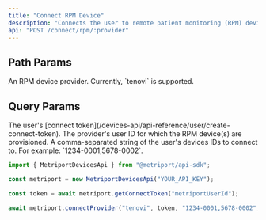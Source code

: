 ```yaml
---
title: "Connect RPM Device"
description: "Connects the user to remote patient monitoring (RPM) device(s) for the specified provider."
api: "POST /connect/rpm/:provider"
---
```


## Path Params

<ParamField path="provider" type="string" required>
  An RPM device provider. Currently, `tenovi` is supported.
</ParamField>

## Query Params

<ParamField query="token" type="string" required>
  The user's [connect token](/devices-api/api-reference/user/create-connect-token).
</ParamField>

<ParamField query="deviceUserId" type="string" required>
  The provider's user ID for which the RPM device(s) are provisioned.
</ParamField>

<ParamField query="deviceIds" type="string" required>
  A comma-separated string of the user's devices IDs to connect to. For example:
  `1234-0001,5678-0002`.
</ParamField>

<ResponseExample>

```javascript Metriport SDK
import { MetriportDevicesApi } from "@metriport/api-sdk";

const metriport = new MetriportDevicesApi("YOUR_API_KEY");

const token = await metriport.getConnectToken("metriportUserId");

await metriport.connectProvider("tenovi", token, "1234-0001,5678-0002", "85300");
```

</ResponseExample>
